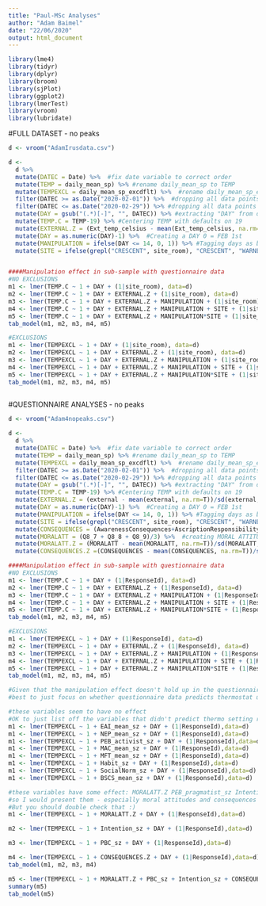 ```yaml
---
title: "Paul-MSc Analyses"
author: "Adam Baimel"
date: "22/06/2020"
output: html_document
---
```


```r
library(lme4)
library(tidyr)
library(dplyr)
library(broom)
library(sjPlot)
library(ggplot2)
library(lmerTest)
library(vroom)
library(lubridate)
```

#FULL DATASET - no peaks
```r
d <- vroom("AdamIrusdata.csv")

d <- 
  d %>% 
  mutate(DATEC = Date) %>%  #fix date variable to correct order
  mutate(TEMP = daily_mean_sp) %>% #rename daily_mean_sp to TEMP
  mutate(TEMPEXCL = daily_mean_sp_excdflt) %>%  #rename daily_mean_sp_excdflt to TEMPEXCL
  filter(DATEC >= as.Date("2020-02-01")) %>%  #dropping all data points before Feb 1
  filter(DATEC <= as.Date("2020-02-29")) %>% #dropping all data points after Feb 29
  mutate(DAY = gsub("(.*)[-]", "", DATEC)) %>% #extracting "DAY" from date
  mutate(TEMP.C = TEMP-19) %>% #Centering TEMP with defaults on 19
  mutate(EXTERNAL.Z = (Ext_temp_celsius - mean(Ext_temp_celsius, na.rm=T))/sd(Ext_temp_celsius, na.rm=T)) %>% #standardise external temperature
  mutate(DAY = as.numeric(DAY)-1) %>%  #Creating a DAY 0 = FEB 1st 
  mutate(MANIPULATION = ifelse(DAY <= 14, 0, 1)) %>% #Tagging days as being either before manipulation (0) or after (1)
  mutate(SITE = ifelse(grepl("CRESCENT", site_room), "CRESCENT", "WARNEFORD")) #creating SITE variable


####Manipulation effect in sub-sample with questionnaire data
#NO EXCLUSIONS
m1 <- lmer(TEMP.C ~ 1 + DAY + (1|site_room), data=d)
m2 <- lmer(TEMP.C ~ 1 + DAY + EXTERNAL.Z + (1|site_room), data=d)
m3 <- lmer(TEMP.C ~ 1 + DAY + EXTERNAL.Z + MANIPULATION + (1|site_room), data=d)
m4 <- lmer(TEMP.C ~ 1 + DAY + EXTERNAL.Z + MANIPULATION + SITE + (1|site_room), data=d)
m5 <- lmer(TEMP.C ~ 1 + DAY + EXTERNAL.Z + MANIPULATION*SITE + (1|site_room), data=d)
tab_model(m1, m2, m3, m4, m5)

#EXCLUSIONS 
m1 <- lmer(TEMPEXCL ~ 1 + DAY + (1|site_room), data=d)
m2 <- lmer(TEMPEXCL ~ 1 + DAY + EXTERNAL.Z + (1|site_room), data=d)
m3 <- lmer(TEMPEXCL ~ 1 + DAY + EXTERNAL.Z + MANIPULATION + (1|site_room), data=d)
m4 <- lmer(TEMPEXCL ~ 1 + DAY + EXTERNAL.Z + MANIPULATION + SITE + (1|site_room), data=d)
m5 <- lmer(TEMPEXCL ~ 1 + DAY + EXTERNAL.Z + MANIPULATION*SITE + (1|site_room), data=d)
tab_model(m1, m2, m3, m4, m5)
  
```

#QUESTIONNAIRE ANALYSES - no peaks
``` r
d <- vroom("Adam4nopeaks.csv")

d <- 
  d %>% 
  mutate(DATEC = Date) %>%  #fix date variable to correct order
  mutate(TEMP = daily_mean_sp) %>% #rename daily_mean_sp to TEMP
  mutate(TEMPEXCL = daily_mean_sp_excdflt) %>%  #rename daily_mean_sp_excdflt to TEMPEXCL
  filter(DATEC >= as.Date("2020-02-01")) %>%  #dropping all data points before Feb 1
  filter(DATEC <= as.Date("2020-02-29")) %>% #dropping all data points after Feb 29
  mutate(DAY = gsub("(.*)[-]", "", DATEC)) %>% #extracting "DAY" from date
  mutate(TEMP.C = TEMP-19) %>% #Centering TEMP with defaults on 19
  mutate(EXTERNAL.Z = (external - mean(external, na.rm=T))/sd(external, na.rm=T)) %>% #standardise external temperature
  mutate(DAY = as.numeric(DAY)-1) %>%  #Creating a DAY 0 = FEB 1st 
  mutate(MANIPULATION = ifelse(DAY <= 14, 0, 1)) %>% #Tagging days as being either before manipulation (0) or after (1)
  mutate(SITE = ifelse(grepl("CRESCENT", site_room), "CRESCENT", "WARNEFORD")) %>% #creating SITE variable
  mutate(CONSEQUENCES = (AwarenessConsequences+AscriptionResponsibility)/2) %>% #creating an index from these 2 variables, they are correlated high enough
  mutate(MORALATT = (Q8_7 + Q8_8 + Q8_9)/3) %>%  #creating MORAL ATTITUDES index from these 3 items
  mutate(MORALATT.Z = (MORALATT - mean(MORALATT, na.rm=T))/sd(MORALATT, na.rm=T)) %>% #standardzing moral attitudes
  mutate(CONSEQUENCES.Z =(CONSEQUENCES - mean(CONSEQUENCES, na.rm=T))/sd(CONSEQUENCES, na.rm=T)) #standardizing consequences variable 

####Manipulation effect in sub-sample with questionnaire data
#NO EXCLUSIONS
m1 <- lmer(TEMP.C ~ 1 + DAY + (1|ResponseId), data=d)
m2 <- lmer(TEMP.C ~ 1 + DAY + EXTERNAL.Z + (1|ResponseId), data=d)
m3 <- lmer(TEMP.C ~ 1 + DAY + EXTERNAL.Z + MANIPULATION + (1|ResponseId), data=d)
m4 <- lmer(TEMP.C ~ 1 + DAY + EXTERNAL.Z + MANIPULATION + SITE + (1|ResponseId), data=d)
m5 <- lmer(TEMP.C ~ 1 + DAY + EXTERNAL.Z + MANIPULATION*SITE + (1|ResponseId), data=d)
tab_model(m1, m2, m3, m4, m5)

#EXCLUSIONS 
m1 <- lmer(TEMPEXCL ~ 1 + DAY + (1|ResponseId), data=d)
m2 <- lmer(TEMPEXCL ~ 1 + DAY + EXTERNAL.Z + (1|ResponseId), data=d)
m3 <- lmer(TEMPEXCL ~ 1 + DAY + EXTERNAL.Z + MANIPULATION + (1|ResponseId), data=d)
m4 <- lmer(TEMPEXCL ~ 1 + DAY + EXTERNAL.Z + MANIPULATION + SITE + (1|ResponseId), data=d)
m5 <- lmer(TEMPEXCL ~ 1 + DAY + EXTERNAL.Z + MANIPULATION*SITE + (1|ResponseId), data=d)
tab_model(m1, m2, m3, m4, m5)

#Given that the manipulation effect doesn't hold up in the questionnaire sub-sample
#best to just focus on whether questionnaire data predicts thermostat usage at all

#these variables seem to have no effect 
#OK to just list off the variables that didn't predict thermo setting rather than showing all the models
m1 <- lmer(TEMPEXCL ~ 1 + EAI_mean_sz + DAY + (1|ResponseId),data=d)
m1 <- lmer(TEMPEXCL ~ 1 + NEP_mean_sz + DAY + (1|ResponseId),data=d)
m1 <- lmer(TEMPEXCL ~ 1 + PEB_activist_sz + DAY + (1|ResponseId),data=d)
m1 <- lmer(TEMPEXCL ~ 1 + MAC_mean_sz + DAY + (1|ResponseId),data=d)
m1 <- lmer(TEMPEXCL ~ 1 + MFT_mean_sz + DAY + (1|ResponseId),data=d)
m1 <- lmer(TEMPEXCL ~ 1 + Habit_sz + DAY + (1|ResponseId),data=d)
m1 <- lmer(TEMPEXCL ~ 1 + SocialNorm_sz + DAY + (1|ResponseId),data=d)
m1 <- lmer(TEMPEXCL ~ 1 + BSCS_mean_sz + DAY + (1|ResponseId),data=d)

#these variables have some effect: MORALATT.Z PEB_pragmatist_sz Intention_sz PBC_sz Consequences.Z 
#so I would present them - especially moral attitudes and consequences (as I think they are the strongest effects 
#But you should double check that :)
m1 <- lmer(TEMPEXCL ~ 1 + MORALATT.Z + DAY + (1|ResponseId),data=d)

m2 <- lmer(TEMPEXCL ~ 1 + Intention_sz + DAY + (1|ResponseId),data=d)

m3 <- lmer(TEMPEXCL ~ 1 + PBC_sz + DAY + (1|ResponseId),data=d)

m4 <- lmer(TEMPEXCL ~ 1 + CONSEQUENCES.Z + DAY + (1|ResponseId),data=d)
tab_model(m1, m2, m3, m4)

m5 <- lmer(TEMPEXCL ~ 1 + MORALATT.Z + PBC_sz + Intention_sz + CONSEQUENCES.Z + DAY + EXTERNAL.Z+ (1|ResponseId),data=d)
summary(m5)
tab_model(m5)

```

